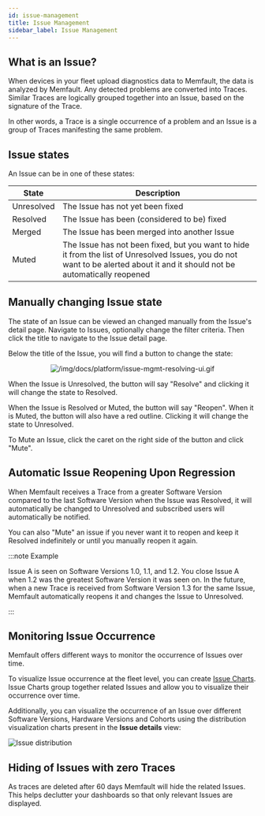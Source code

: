 ```yaml
---
id: issue-management
title: Issue Management
sidebar_label: Issue Management
---
```


## What is an Issue?

When devices in your fleet upload diagnostics data to Memfault, the data is
analyzed by Memfault. Any detected problems are converted into Traces. Similar
Traces are logically grouped together into an Issue, based on the signature of
the Trace.

In other words, a Trace is a single occurrence of a problem and an Issue is a
group of Traces manifesting the same problem.

## Issue states

An Issue can be in one of these states:

| State      | Description                                                                                                                                                                  |
| ---------- | ---------------------------------------------------------------------------------------------------------------------------------------------------------------------------- |
| Unresolved | The Issue has not yet been fixed                                                                                                                                             |
| Resolved   | The Issue has been (considered to be) fixed                                                                                                                                  |
| Merged     | The Issue has been merged into another Issue                                                                                                                                 |
| Muted      | The Issue has not been fixed, but you want to hide it from the list of Unresolved Issues, you do not want to be alerted about it and it should not be automatically reopened |

## Manually changing Issue state

The state of an Issue can be viewed an changed manually from the Issue's detail
page. Navigate to Issues, optionally change the filter criteria. Then click the
title to navigate to the Issue detail page.

Below the title of the Issue, you will find a button to change the state:

<p align="center">
  <img
    src="/img/docs/platform/issue-mgmt-resolving-ui.gif"
    alt="/img/docs/platform/issue-mgmt-resolving-ui.gif"
  />
</p>

When the Issue is Unresolved, the button will say "Resolve" and clicking it will
change the state to Resolved.

When the Issue is Resolved or Muted, the button will say "Reopen". When it is
Muted, the button will also have a red outline. Clicking it will change the
state to Unresolved.

To Mute an Issue, click the caret on the right side of the button and click
"Mute".

## Automatic Issue Reopening Upon Regression

When Memfault receives a Trace from a greater Software Version compared to the
last Software Version when the Issue was Resolved, it will automatically be
changed to Unresolved and subscribed users will automatically be notified.

You can also "Mute" an issue if you never want it to reopen and keep it Resolved
indefinitely or until you manually reopen it again.

:::note Example

Issue A is seen on Software Versions 1.0, 1.1, and 1.2. You close Issue A when
1.2 was the greatest Software Version it was seen on. In the future, when a new
Trace is received from Software Version 1.3 for the same Issue, Memfault
automatically reopens it and changes the Issue to Unresolved.

:::

## Monitoring Issue Occurrence

Memfault offers different ways to monitor the occurrence of Issues over time.

To visualize Issue occurrence at the fleet level, you can create
[Issue Charts](/docs/platform/charts#issue-charts). Issue Charts group together
related Issues and allow you to visualize their occurrence over time.

Additionally, you can visualize the occurrence of an Issue over different
Software Versions, Hardware Versions and Cohorts using the distribution
visualization charts present in the **Issue details** view:

![Issue distribution](/img/docs/platform/issue-distribution-min.png)

## Hiding of Issues with zero Traces

As traces are deleted after 60 days Memfault will hide the related Issues. This
helps declutter your dashboards so that only relevant Issues are displayed.
